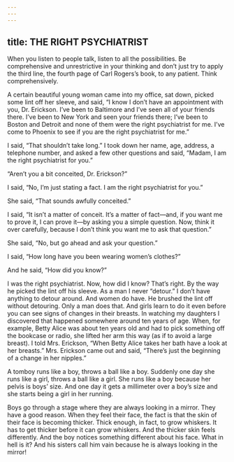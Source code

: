 ```yaml
---
---
---
```

title: THE RIGHT PSYCHIATRIST
---




When you listen to people talk, listen to all the possibilities. Be comprehensive and unrestrictive in your thinking and don’t just try to apply the third line, the fourth page of Carl Rogers’s book, to any patient. Think comprehensively.

A certain beautiful young woman came into my office, sat down, picked some lint off her sleeve, and said, “I know I don’t have an appointment with you, Dr. Erickson. I’ve been to Baltimore and I’ve seen all of your friends there. I’ve been to New York and seen your friends there; I’ve been to Boston and Detroit and none of them were the right psychiatrist for me. I’ve come to Phoenix to see if you are the right psychiatrist for me.”

I said, “That shouldn’t take long.” I took down her name, age, address, a telephone number, and asked a few other questions and said, “Madam, I am the right psychiatrist for you.”

“Aren’t you a bit conceited, Dr. Erickson?”

I said, “No, I’m just stating a fact. I am the right psychiatrist for you.”

She said, “That sounds awfully conceited.”

I said, “It isn’t a matter of conceit. It’s a matter of fact—and, if you want me to prove it, I can prove it—by asking you a simple question. Now, think it over carefully, because I don’t think you want me to ask that question.”

She said, “No, but go ahead and ask your question.”

I said, “How long have you been wearing women’s clothes?”

And he said, “How did you know?”

I was the right psychiatrist. Now, how did I know? That’s right. By the way he picked the lint off his sleeve. As a man I never “detour.” I don’t have anything to detour around. And women do have. He brushed the lint off without detouring. Only a man does that. And girls learn to do it even before you can see signs of changes in their breasts. In watching my daughters I discovered that happened somewhere around ten years of age. When, for example, Betty Alice was about ten years old and had to pick something off the bookcase or radio, she lifted her arm this way (as if to avoid a large breast). I told Mrs. Erickson, “When Betty Alice takes her bath have a look at her breasts.” Mrs. Erickson came out and said, “There’s just the beginning of a change in her nipples.”

A tomboy runs like a boy, throws a ball like a boy. Suddenly one day she runs like a girl, throws a ball like a girl. She runs like a boy because her pelvis is boys’ size. And one day it gets a millimeter over a boy’s size and she starts being a girl in her running.

Boys go through a stage where they are always looking in a mirror. They have a good reason. When they feel their face, the fact is that the skin of their face is becoming thicker. Thick enough, in fact, to grow whiskers. It has to get thicker before it can grow whiskers. And the thicker skin feels differently. And the boy notices something different about his face. What in hell is it? And his sisters call him vain because he is always looking in the mirror!